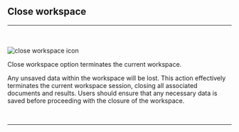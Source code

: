 
## Close workspace
<hr></hr>
<br></br>
<Image src={`${imagePath}close_workspace_icon.svg`} alt="close workspace icon" width={65} height={65} />

Close workspace option terminates the current workspace. 

Any unsaved data within the workspace will be lost. This action effectively terminates the current workspace session, closing all associated documents and results. Users should ensure that any necessary data is saved before proceeding with the closure of the workspace.

<br />
<hr />
<br />
<div style={{ display: 'grid', gridTemplateColumns: 'repeat(2, 1fr)', gap: '1rem' }}>
  <ImageLink href="/workspace-management/open-workspace" image={{alt: "open workspace icon", src: `${imagePath}open_workspace_icon.svg`}} text="Open Workspace" />
  <ImageLink href="/workspace-management/save-workspace" image={{alt: "save workspace icon", src: `${imagePath}save_workspace_icon.svg`}} text="Save Workspace" />
  <ImageLink href="/workspace-management/close-workspace" image={{alt: "close workspace icon", src: `${imagePath}close_workspace_icon.svg`}} text="Close Workspace" />
  <ImageLink href="/workspace-management/new-workspace" image={{alt: "new workspace icon", src: `${imagePath}new_workspace_icon.svg`}} text="New Workspace" />
</div>